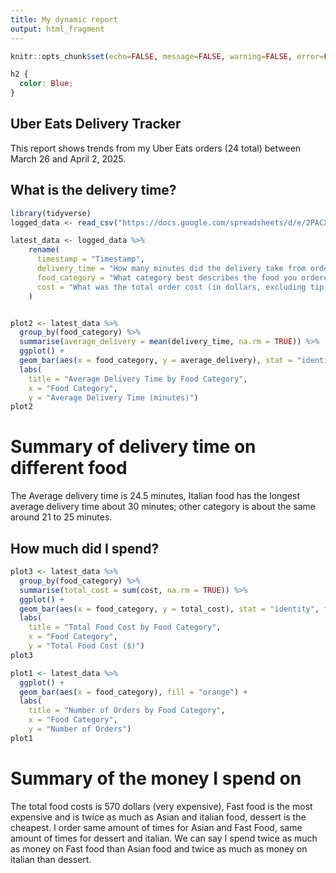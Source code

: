 ---
title: My dynamic report
output: html_fragment
---

```{r setup, include=FALSE}
knitr::opts_chunk$set(echo=FALSE, message=FALSE, warning=FALSE, error=FALSE)

```

```{css}
h2 {
  color: Blue;
}
```

## Uber Eats Delivery Tracker

This report shows trends from my Uber Eats orders (24 total) between March 26 and April 2, 2025.

## What is the delivery time?

```{r}
library(tidyverse)
logged_data <- read_csv("https://docs.google.com/spreadsheets/d/e/2PACX-1vRESDrweB7n55EdzKdF6UJ71c5i1-VrxLFLWK8gl1wZ3HJ75okT3YhjFLxTrGXUjs4UssSp1lldBjzw/pub?output=csv")

latest_data <- logged_data %>%
    rename(
      timestamp = "Timestamp",
      delivery_time = "How many minutes did the delivery take from order confirmation to arrival?",
      food_category = "What category best describes the food you ordered?",
      cost = "What was the total order cost (in dollars, excluding tip and delivery fees)?"
    )


plot2 <- latest_data %>%
  group_by(food_category) %>%
  summarise(average_delivery = mean(delivery_time, na.rm = TRUE)) %>%
  ggplot() +
  geom_bar(aes(x = food_category, y = average_delivery), stat = "identity", fill = "lightblue") +
  labs(
    title = "Average Delivery Time by Food Category",
    x = "Food Category",
    y = "Average Delivery Time (minutes)")
plot2
```

# Summary of delivery time on different food
The Average delivery time is 24.5 minutes, Italian food has the longest average delivery time about 30 minutes; other category is about the same around 21 to 25 minutes.

## How much did I spend?

```{r}

plot3 <- latest_data %>%
  group_by(food_category) %>%
  summarise(total_cost = sum(cost, na.rm = TRUE)) %>%
  ggplot() +
  geom_bar(aes(x = food_category, y = total_cost), stat = "identity", fill = "lightgreen") +
  labs(
    title = "Total Food Cost by Food Category",
    x = "Food Category",
    y = "Total Food Cost ($)")
plot3

plot1 <- latest_data %>%
  ggplot() +
  geom_bar(aes(x = food_category), fill = "orange") +
  labs(
    title = "Number of Orders by Food Category",
    x = "Food Category",
    y = "Number of Orders")
plot1
```

# Summary of the money I spend on
The total food costs is 570 dollars (very expensive), Fast food is the most expensive and is twice as much as Asian and italian food, dessert is the cheapest. I order same amount of times for Asian and Fast Food, same amount of times for dessert and italian. We can say I spend twice as much as money on Fast food than Asian food and twice as much as money on italian than dessert.


